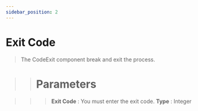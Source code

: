 ```yaml
---
sidebar_position: 2
---
```


# Exit Code

> The CodeExit component break and exit the process.

>> # Parameters

>>> **Exit Code** : You must enter the exit code. **Type** : Integer
